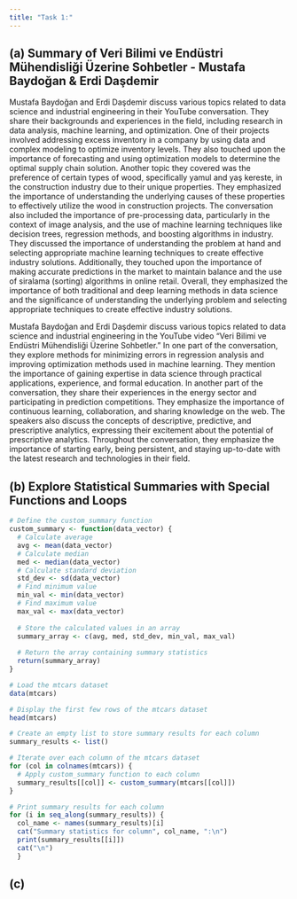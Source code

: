 ```yaml
---
title: "Task 1:"
---
```


## (a) Summary of Veri Bilimi ve Endüstri Mühendisliği Üzerine Sohbetler - Mustafa Baydoğan & Erdi Daşdemir

Mustafa Baydoğan and Erdi Daşdemir discuss various topics related to data science and industrial engineering in their YouTube conversation. They share their backgrounds and experiences in the field, including research in data analysis, machine learning, and optimization. One of their projects involved addressing excess inventory in a company by using data and complex modeling to optimize inventory levels. They also touched upon the importance of forecasting and using optimization models to determine the optimal supply chain solution. Another topic they covered was the preference of certain types of wood, specifically yamul and yaş kereste, in the construction industry due to their unique properties. They emphasized the importance of understanding the underlying causes of these properties to effectively utilize the wood in construction projects. The conversation also included the importance of pre-processing data, particularly in the context of image analysis, and the use of machine learning techniques like decision trees, regression methods, and boosting algorithms in industry. They discussed the importance of understanding the problem at hand and selecting appropriate machine learning techniques to create effective industry solutions. Additionally, they touched upon the importance of making accurate predictions in the market to maintain balance and the use of siralama (sorting) algorithms in online retail. Overall, they emphasized the importance of both traditional and deep learning methods in data science and the significance of understanding the underlying problem and selecting appropriate techniques to create effective industry solutions.

Mustafa Baydoğan and Erdi Daşdemir discuss various topics related to data science and industrial engineering in the YouTube video "Veri Bilimi ve Endüstri Mühendisliği Üzerine Sohbetler." In one part of the conversation, they explore methods for minimizing errors in regression analysis and improving optimization methods used in machine learning. They mention the importance of gaining expertise in data science through practical applications, experience, and formal education. In another part of the conversation, they share their experiences in the energy sector and participating in prediction competitions. They emphasize the importance of continuous learning, collaboration, and sharing knowledge on the web. The speakers also discuss the concepts of descriptive, predictive, and prescriptive analytics, expressing their excitement about the potential of prescriptive analytics. Throughout the conversation, they emphasize the importance of starting early, being persistent, and staying up-to-date with the latest research and technologies in their field.

## (b) Explore Statistical Summaries with Special Functions and Loops

```r
# Define the custom_summary function
custom_summary <- function(data_vector) {
  # Calculate average
  avg <- mean(data_vector)
  # Calculate median
  med <- median(data_vector)
  # Calculate standard deviation
  std_dev <- sd(data_vector)
  # Find minimum value
  min_val <- min(data_vector)
  # Find maximum value
  max_val <- max(data_vector)
  
  # Store the calculated values in an array
  summary_array <- c(avg, med, std_dev, min_val, max_val)
  
  # Return the array containing summary statistics
  return(summary_array)
}

# Load the mtcars dataset
data(mtcars)

# Display the first few rows of the mtcars dataset
head(mtcars)

# Create an empty list to store summary results for each column
summary_results <- list()

# Iterate over each column of the mtcars dataset
for (col in colnames(mtcars)) {
  # Apply custom_summary function to each column
  summary_results[[col]] <- custom_summary(mtcars[[col]])
}

# Print summary results for each column
for (i in seq_along(summary_results)) {
  col_name <- names(summary_results)[i]
  cat("Summary statistics for column", col_name, ":\n")
  print(summary_results[[i]])
  cat("\n")
  }


```

## (c)

